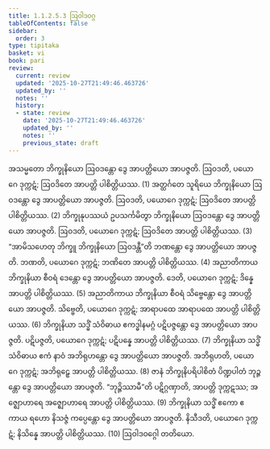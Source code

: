```yaml
---
title: 1.1.2.5.3 ဩဝါဒဝဂ္ဂ
tableOfContents: false
sidebar:
  order: 3
type: tipitaka
basket: vi
book: pari
review:
  current: review
  updated: '2025-10-27T21:49:46.463726'
  updated_by: ''
  notes: ''
  history:
  - state: review
    date: '2025-10-27T21:49:46.463726'
    updated_by: ''
    notes: ''
    previous_state: draft
---
```



<ReviewStatus review={frontmatter.review} showDetails={true} />

<HypothesisAnnotation frontmatter={frontmatter} />

<DynamicBreadcrumb />

<Division number="167" book="pari" e="ch" v="5" p="64">

<Paragraph number="407" book="pari">
အသမ္မတော ဘိက္ခုနိယော ဩဝဒန္တော ဒွေ အာပတ္တိယော အာပဇ္ဇတိ. ဩဝဒတိ, ပယောဂေ ဒုက္ကဋံ; ဩဝဒိတေ အာပတ္တိ ပါစိတ္တိယဿ. (1)
</Paragraph>

<Paragraph number="408" book="pari">
အတ္ထင်္ဂတေ သူရိယေ ဘိက္ခုနိယော ဩဝဒန္တော ဒွေ အာပတ္တိယော အာပဇ္ဇတိ. ဩဝဒတိ, ပယောဂေ ဒုက္ကဋံ; ဩဝဒိတေ အာပတ္တိ ပါစိတ္တိယဿ. (2)
</Paragraph>

<Paragraph number="409" book="pari">
ဘိက္ခုနုပဿယံ ဥပသင်္ကမိတွာ ဘိက္ခုနိယော ဩဝဒန္တော ဒွေ အာပတ္တိယော အာပဇ္ဇတိ. ဩဝဒတိ, ပယောဂေ ဒုက္ကဋံ; ဩဝဒိတေ အာပတ္တိ ပါစိတ္တိယဿ. (3)
</Paragraph>

<Paragraph number="410" book="pari">
“အာမိသဟေတု ဘိက္ခူ ဘိက္ခုနိယော ဩဝဒန္တီ”တိ ဘဏန္တော ဒွေ အာပတ္တိယော အာပဇ္ဇတိ. ဘဏတိ, ပယောဂေ ဒုက္ကဋံ; ဘဏိတေ အာပတ္တိ ပါစိတ္တိယဿ. (4)
</Paragraph>

<Paragraph number="411" book="pari">
အညာတိကာယ ဘိက္ခုနိယာ စီဝရံ ဒေန္တော ဒွေ အာပတ္တိယော အာပဇ္ဇတိ. ဒေတိ, ပယောဂေ ဒုက္ကဋံ; ဒိန္နေ အာပတ္တိ ပါစိတ္တိယဿ. (5)
</Paragraph>

<Paragraph number="412" book="pari">
အညာတိကာယ ဘိက္ခုနိယာ စီဝရံ သိဗ္ဗေန္တော ဒွေ အာပတ္တိယော အာပဇ္ဇတိ. သိဗ္ဗေတိ, ပယောဂေ ဒုက္ကဋံ; အာရာပထေ အာရာပထေ အာပတ္တိ ပါစိတ္တိယဿ. (6)
</Paragraph>

<Paragraph number="413" book="pari">
ဘိက္ခုနိယာ သဒ္ဓိံ သံဝိဓာယ ဧကဒ္ဓါနမဂ္ဂံ ပဋိပဇ္ဇန္တော ဒွေ အာပတ္တိယော အာပဇ္ဇတိ. ပဋိပဇ္ဇတိ, ပယောဂေ ဒုက္ကဋံ; ပဋိပန္နေ အာပတ္တိ ပါစိတ္တိယဿ. (7)
</Paragraph>

<Paragraph number="414" book="pari">
ဘိက္ခုနိယာ သဒ္ဓိံ သံဝိဓာယ ဧကံ နာဝံ အဘိရုဟန္တော ဒွေ အာပတ္တိယော အာပဇ္ဇတိ. အဘိရုဟတိ, ပယောဂေ ဒုက္ကဋံ; အဘိရုဠှေ အာပတ္တိ ပါစိတ္တိယဿ. (8)
</Paragraph>

<Paragraph number="415" book="pari">
ဇာနံ ဘိက္ခုနိပရိပါစိတံ ပိဏ္ဍပါတံ ဘုဉ္ဇန္တော ဒွေ အာပတ္တိယော အာပဇ္ဇတိ. “ဘုဉ္ဇိဿာမီ”တိ ပဋိဂ္ဂဏှာတိ, အာပတ္တိ ဒုက္ကဋဿ; အဇ္ဈောဟာရေ အဇ္ဈောဟာရေ အာပတ္တိ ပါစိတ္တိယဿ. (9)
</Paragraph>

<Paragraph number="416" book="pari">
ဘိက္ခုနိယာ သဒ္ဓိံ ဧကော ဧကာယ ရဟော နိသဇ္ဇံ ကပ္ပေန္တော ဒွေ အာပတ္တိယော အာပဇ္ဇတိ. နိသီဒတိ, ပယောဂေ ဒုက္ကဋံ; နိသိန္နေ အာပတ္တိ ပါစိတ္တိယဿ. (10)

</Paragraph>
</Division>

<Paragraph number="417" type="center" book="pari">
ဩဝါဒဝဂ္ဂေါ တတိယော.
</Paragraph>